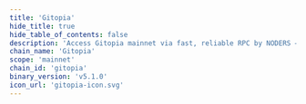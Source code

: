 ```yaml
---
title: 'Gitopia'
hide_title: true
hide_table_of_contents: false
description: 'Access Gitopia mainnet via fast, reliable RPC by NODERS — no limits, Omnichain-ready, and built for scalable Web3'
chain_name: 'Gitopia'
scope: 'mainnet'
chain_id: 'gitopia'
binary_version: 'v5.1.0'
icon_url: 'gitopia-icon.svg'
---
```



<ChainLayout>
  <ChainHero
    name="Gitopia"
    iconUrl="img/gitopia-icon.svg"
    bgColor="#7269CA"
    scope="mainnet"
    chainId="gitopia"
    nodeVersion="v5.1.0"
    token=""
    stakeUrl=""
    restakeUrl="https://restake.app/gitopia/gitopiavaloper1fpwhn7tevwz657rg00mc7zcf9eq4tg0a703dw8"
    websiteUrl="https://gitopia.com/"
    githubUrl="https://github.com/gitopia"
    xUrl="https://twitter.com/gitopiaDAO"
    discordUrl="https://discord.com/invite/aqsKW3hUHD"
  />

  <ProductLinks
    appUrl=""
    appImageUrl="img/products/"
    explorerUrl=""
    explorerImageUrl="img/products/"
    faucetUrl=""
  />

  <ToolsGrid
    chainName="gitopia"
    scope="mainnet"
    showInstall={true}
    showUpgrade={true}
    showGenesis={true}
    showCli={true}
    showEndpoints={true}
    showStateSync={true}
    showSnapshot={true}
    showLivePeers={true}
    showSeed={true}
    showAddressBook={true}
    showExplorersList={true}
    showPublicEndpoints={false}
    showUsefulTools={false}
    showUpgradeWatcher={false}
  />

</ChainLayout>
